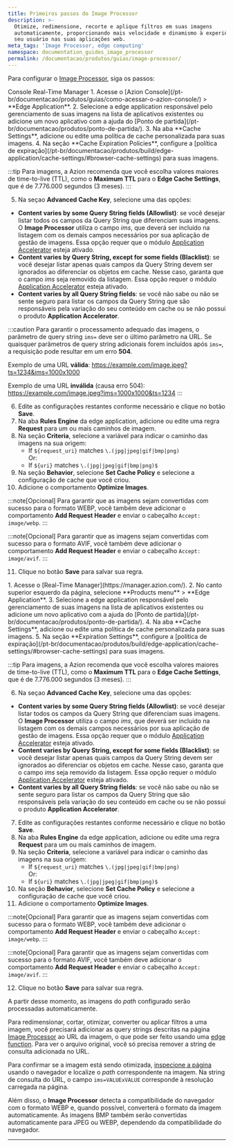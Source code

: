 ```yaml
---
title: Primeiros passos do Image Processor
description: >-
  Otimize, redimensione, recorte e aplique filtros em suas imagens
  automaticamente, proporcionando mais velocidade e dinamismo à experiência do
  seu usuário nas suas aplicações web.
meta_tags: 'Image Processor, edge computing'
namespace: documentation_guides_image_processor
permalink: /documentacao/produtos/guias/image-processor/
---
```



Para configurar o [Image Processor](/pt-br/documentacao/produtos/build/edge-application/image-processor/), siga os passos:

<Tabs client:visible>
    <Fragment slot="tab.console">Console</Fragment>
    <Fragment slot="tab.rtm">Real-Time Manager</Fragment>

<Fragment slot="panel.console">
1. Acesse o [Azion Console](/pt-br/documentacao/produtos/guias/como-acessar-o-azion-console/) > **Edge Application**.
2. Selecione a edge application responsável pelo gerenciamento de suas imagens na lista de aplicativos existentes ou adicione um novo aplicativo com a ajuda do [Ponto de partida](/pt-br/documentacao/produtos/ponto-de-partida/).
3. Na aba **Cache Settings**, adicione ou edite uma política de cache personalizada para suas imagens.
4. Na seção **Cache Expiration Policies**, configure a [política de expiração](/pt-br/documentacao/produtos/build/edge-application/cache-settings/#browser-cache-settings) para suas imagens.

:::tip
Para imagens, a Azion recomenda que você escolha valores maiores de time-to-live (TTL), como o **Maximum TTL** para o **Edge Cache Settings**, que é de 7.776.000 segundos (3 meses).
:::

5. Na seçao **Advanced Cache Key**, selecione uma das opções:
  - **Content varies by some Query String fields (Allowlist)**: se você desejar listar todos os campos da Query String que diferenciam suas imagens. O **Image Processor** utiliza o campo *ims*, que deverá ser incluído na listagem com os demais campos necessários por sua aplicação de gestão de imagens. Essa opção requer que o módulo [Application Accelerator](/pt-br/documentacao/produtos/build/edge-application/application-accelerator/) esteja ativado.
  - **Content varies by Query String, except for some fields (Blacklist)**: se você desejar listar apenas quais campos da Query String devem ser ignorados ao diferenciar os objetos em cache. Nesse caso, garanta que o campo *ims* seja removido da listagem. Essa opção requer o módulo [Application Accelerator](/pt-br/documentacao/produtos/build/edge-application/application-accelerator/) esteja ativado.
  - **Content varies by all Query String fields**: se você não sabe ou não se sente seguro para listar os campos da Query String que são responsáveis pela variação do seu conteúdo em cache ou se não possui o produto **Application Accelerator**.

:::caution
Para garantir o processamento adequado das imagens, o parâmetro de query string `ims=` deve ser o último parâmetro na URL. Se quaisquer parâmetros de query string adicionais forem incluídos após `ims=`, a requisição pode resultar em um erro **504**.

Exemplo de uma URL **válida**: https://example.com/image.jpeg?ts=1234&ims=1000x1000

Exemplo de uma URL **inválida** (causa erro 504): https://example.com/image.jpeg?ims=1000x1000&ts=1234
:::

6. Edite as configurações restantes conforme necessário e clique no botão **Save**.
7. Na aba **Rules Engine** da edge application, adicione ou edite uma regra **Request** para um ou mais caminhos de imagem.
8. Na seção **Criteria**, selecione a variável para indicar o caminho das imagens na sua origem:
    - If `${request_uri}` matches `\.(jpg|jpeg|gif|bmp|png)`<br/>
        Or:
    - If `${uri}` matches `\.(jpg|jpeg|gif|bmp|png)$`
9. Na seção **Behavior**, selecione **Set Cache Policy** e selecione a configuração de cache que você criou.
10. Adicione o comportamento **Optimize Images**.

:::note[Opcional]
Para garantir que as imagens sejam convertidas com sucesso para o formato WEBP, você também deve adicionar o comportamento **Add Request Header** e enviar o cabeçalho `Accept: image/webp`.
:::

:::note[Opcional]
Para garantir que as imagens sejam convertidas com sucesso para o formato AVIF, você também deve adicionar o comportamento **Add Request Header** e enviar o cabeçalho `Accept: image/avif`.
:::


11. Clique no botão **Save** para salvar sua regra.
</Fragment>

<Fragment slot="panel.rtm">
1. Acesse o [Real-Time Manager](https://manager.azion.com/).
2. No canto superior esquerdo da página, selecione **Products menu** > **Edge Application**.
3. Selecione a edge application responsável pelo gerenciamento de suas imagens na lista de aplicativos existentes ou adicione um novo aplicativo com a ajuda do [Ponto de partida](/pt-br/documentacao/produtos/ponto-de-partida/).
4. Na aba **Cache Settings**, adicione ou edite uma política de cache personalizada para suas imagens.
5. Na seção **Expiration Settings**, configure a [política de expiração](/pt-br/documentacao/produtos/build/edge-application/cache-settings/#browser-cache-settings) para suas imagens.

:::tip
Para imagens, a Azion recomenda que você escolha valores maiores de time-to-live (TTL), como o **Maximum TTL** para o **Edge Cache Settings**, que é de 7.776.000 segundos (3 meses).
:::

6. Na seçao **Advanced Cache Key**, selecione uma das opções:
  - **Content varies by some Query String fields (Allowlist)**: se você desejar listar todos os campos da Query String que diferenciam suas imagens. O **Image Processor** utiliza o campo *ims*, que deverá ser incluído na listagem com os demais campos necessários por sua aplicação de gestão de imagens. Essa opção requer que o módulo [Application Accelerator](/pt-br/documentacao/produtos/build/edge-application/application-accelerator/) esteja ativado.
  - **Content varies by Query String, except for some fields (Blacklist)**: se você desejar listar apenas quais campos da Query String devem ser ignorados ao diferenciar os objetos em cache. Nesse caso, garanta que o campo *ims* seja removido da listagem. Essa opção requer o módulo [Application Accelerator](/pt-br/documentacao/produtos/build/edge-application/application-accelerator/) esteja ativado.
  - **Content varies by all Query String fields**: se você não sabe ou não se sente seguro para listar os campos da Query String que são responsáveis pela variação do seu conteúdo em cache ou se não possui o produto **Application Accelerator**.
7. Edite as configurações restantes conforme necessário e clique no botão **Save**.
8. Na aba **Rules Engine** da edge application, adicione ou edite uma regra **Request** para um ou mais caminhos de imagem.
9. Na seção **Criteria**, selecione a variável para indicar o caminho das imagens na sua origem:
    - If `${request_uri}` matches `\.(jpg|jpeg|gif|bmp|png)`<br/>
        Or:
    - If `${uri}` matches `\.(jpg|jpeg|gif|bmp|png)$`
10. Na seção **Behavior**, selecione **Set Cache Policy** e selecione a configuração de cache que você criou.
11. Adicione o comportamento **Optimize Images**.

:::note[Opcional]
Para garantir que as imagens sejam convertidas com sucesso para o formato WEBP, você também deve adicionar o comportamento **Add Request Header** e enviar o cabeçalho `Accept: image/webp`.
:::

:::note[Opcional]
Para garantir que as imagens sejam convertidas com sucesso para o formato AVIF, você também deve adicionar o comportamento **Add Request Header** e enviar o cabeçalho `Accept: image/avif`.
:::

12. Clique no botão **Save** para salvar sua regra.
</Fragment>

</Tabs>

A partir desse momento, as imagens do *path* configurado serão processadas automaticamente. 

Para redimensionar, cortar, otimizar, converter ou aplicar filtros a uma imagem, você precisará adicionar as query strings descritas na página [Image Processor](/pt-br/documentacao/produtos/build/edge-application/image-processor/) ao URL da imagem, o que pode ser feito usando uma [edge function](/pt-br/documentacao/produtos/build/edge-application/edge-functions/). Para ver o arquivo original, você só precisa remover a string de consulta adicionada no URL.

Para confirmar se a imagem está sendo otimizada, [inspecione a página](https://developer.mozilla.org/en-US/docs/Learn/Common_questions/What_are_browser_developer_tools) usando o navegador e localize o *path* correspondente na imagem. Na string de consulta do URL, o campo `ims=VALUExVALUE` corresponde à resolução carregada na página.

Além disso, o **Image Processor** detecta a compatibilidade do navegador com o formato WEBP e, quando possível, converterá o formato da imagem automaticamente. As imagens BMP também serão convertidas automaticamente para JPEG ou WEBP, dependendo da compatibilidade do navegador.

---

